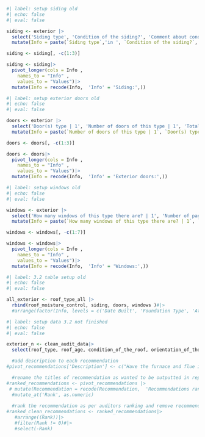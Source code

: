 ```r
#| label: setup siding old
#| echo: false
#| eval: false

siding <- exterior |>
  select('Siding type', 'Condition of the siding?', 'Comment about condition of the siding') |>
  mutate(Info = paste(`Siding type`,'in ', `Condition of the siding?`, 'condition .', `Comment about condition of the siding`))#|>

siding <- siding[, -c(1:3)]

siding <- siding|>
  pivot_longer(cols = Info ,
    names_to = "Info" ,
    values_to = "Values")|>
  mutate(Info = recode(Info,  'Info' = 'Siding:',))
```

```r
#| label: setup exterior doors old
#| echo: false
#| eval: false

doors <- exterior |>
  select('Door(s) type | 1', 'Number of doors of this type | 1', 'Total door area of this type | 1') |>
  mutate(Info = paste(`Number of doors of this type | 1`, `Door(s) type | 1`,'door. Totaling ', `Total door area of this type | 1`, 'square feet.'))#|>

doors <- doors[, -c(1:3)]

doors <- doors|>
  pivot_longer(cols = Info ,
    names_to = "Info" ,
    values_to = "Values")|>
  mutate(Info = recode(Info,  'Info' = 'Exterior doors:',))
```

```r
#| label: setup windows old
#| echo: false
#| eval: false

windows <- exterior |>
  select('How many windows of this type there are? | 1', 'Number of panes in windows of this type and material | 1 [single]', 'Number of panes in windows of this type and material | 1 [double]', 'Number of panes in windows of this type and material | 1 [triple]', 'Condition of the windows of this type? | 1', 'More about condition of the windows of this type | 1', 'Total windows areas of this type? | 1') |>
  mutate(Info = paste(`How many windows of this type there are? | 1`, `Number of panes in windows of this type and material | 1 [single]`, `Number of panes in windows of this type and material | 1 [double]`, `Number of panes in windows of this type and material | 1 [triple]`, `Condition of the windows of this type? | 1`, `More about condition of the windows of this type | 1`, `Total windows areas of this type? | 1`))#|>

windows <- windows[, -c(1:7)]

windows <- windows|>
  pivot_longer(cols = Info ,
    names_to = "Info" ,
    values_to = "Values")|>
  mutate(Info = recode(Info,  'Info' = 'Windows:',))
```

```r
#| label: 3.2 table setup old
#| echo: false
#| eval: false

all_exterior <- roof_type_all |>
  rbind(roof_moisture_control, siding, doors, windows )#|>
  #arrange(factor(Info, levels = c('Date Built', 'Foundation Type', 'Attic', 'Number of floors', 'Square footage of conditioned space', 'Volume of conditioned space (cubic feet)','Ambient Carbon Monoxide reading')))
```


```r
#| label: setup data 3.2 not finished
#| echo: false
#| eval: false

exterior_n <- clean_audit_data|>
  select(roof_type, roof_age, condition_of_the_roof, orientation_of_the_primary_roof_faces, comment_about_condition_of_the_roof, existing_moisture_control_strategies, condition_of_moisture_control_strategies, comments_about_existing_moisture_control_strategies, siding_type, condition_of_the_siding, comment_about_condition_of_the_siding, door_s_type_2_insulated, door_s_type_2_hollow, door_s_type_2_glass_door, condition_fit_of_the_doors_of_this_type_2, number_of_doors_of_this_type_2, total_door_area_of_this_type_2_174, door_s_type_1_insulated, door_s_type_1_hollow, door_s_type_1_glass_door, condition_fit_of_the_doors_of_this_type_1, number_of_doors_of_this_type_1, total_door_area_of_this_type_1, door_s_type_3_insulated, door_s_type_3_hollow, door_s_type_3_glass_door, condition_fit_of_the_doors_of_this_type_3, number_of_doors_of_this_type_3, total_door_area_of_this_type_3_178, how_many_windows_of_this_type_there_are_1, how_many_windows_of_this_type_there_are_2, how_many_windows_of_this_type_there_are_3, how_many_windows_of_this_type_there_are_4, how_many_windows_of_this_type_there_are_5) #'How many windows of this type there are? | 1', 'Number of panes in windows of this type and material | 1 [single]', 'Number of panes in windows of this type and material | 1 [double]', 'Number of panes in windows of this type and material | 1 [triple]', 'Condition of the windows of this type? | 1', 'More about condition of the windows of this type | 1', 'Total windows areas of this type? | 1'

```

```r

  #add description to each recommendation
#pivot_recommendations['Description'] <- c("Have the furnace and flue inspected and adjusted by a licensed professional. This should be available from your oil or propane delivery company.","Install high-efficiency shower heads to reduce the amount of water and energy to heat the water used when showering.","Switch your light bulbs to LED light bulbs. LEDs use 80% less energy than incandescent light bulbs which can significantly reduce your electricity bill. We provide free LED light bulbs, contact us for some if we did not give you any during the audit.","Window-Dressers insulating window inserts help air-seal windows and reduce heat loss and gain. There will be a Window-Dresser community build on Great Cranberry Island from November 8th through 14th. Sign up at https://windowdressers.org/sign-up-for-inserts/ There will be a Window Dressers build in Eastport from November 18th through 25th. Contact Pete to sign up: 207-214-4751 or EastportMEEnergy@gmail.com","Replace your refrigerator with a new, EnergyStar certified fridge. Look at the Energy Guide label to compare the energy use of new refrigerators.","Replace your freezer with a new, EnergyStar certified freezer. Look at the Energy Guide label to compare the energy use of new freezers.","Induction cooking appliances are more efficient and safer than electric or gas ones. There is no risk of carbon monoxide or other harmful combustion gases, and the surface doesn't heat up without a pot or pan on it.","Install a heat pump water heater to provide your hot water for cooking and bathing. This is the most efficient way to heat water and will save hundreds of dollars a year compared to electric resistance, heating oil or propane hot water. It will also help to dehumidify while it's running. If your current water heater burns oil or propane, this will also remove a source of combustion gases from your home.","Install gutters and downspouts that divert water at least six feet away from the foundation and to where the ground slopes away from the house.","Bathroom exhaust fans should be rated for at least 80 cubic feet per minute (CFM) if there is a shower. We recommend Panasonic WhisperQuiet or similar fans that don’t create excess noise.","We recommend a kitchen exhaust fan to remove harmful combustion gases from your home, which should be rated for at least 100 cubic feet per minute (CFM). A fan can also help with moisture concerns.","Install a vapor barrier on the basement floor to stop moisture from entering the basement and house.","Install spray foam on the basement/crawlspace walls to prevent moisture infiltration and reduce heat loss.","Air seal the attic and insulate it to at least R-60 (18” of loose-fill cellulose insulation).","Insulate the wall stud cavities with dense packed, blown-in cellulose insulation.","Add a continuous layer of insulation and potentially replace the air and moisture barrier once it becomes time to replace the siding.","Replace your existing electrical panel to increase the capacity to 200 amps (and address potential safety hazards).","Install air source heat pumps and whole-house surge protection.","An electric vehicle will eliminate your gas costs and reduce fossil fuel dependence. A 2020 study by Consumer Reports found that lifetime ownership costs were significantly lower for EVs, saving between $6,000 - $10,000 over their lifetimes.","Rooftop solar can supply most or all of your home electrical demands. Contact a solar company for pricing and details specific to your home.", "TYPE HERE (Other 1)", "Insulate both hot and cold water pipes that are uninsulated in the basement/crawlspace. This will save energy and prevent condensation.", "Upgrade your electrical panel to add whole-house surge protection.", "We recommend sealing air leaks and weatherstripping exterior doors.", "TYPE HERE (Other 2)", "TYPE HERE (Other 3)")

  #rename the titles of recommendation as wanted to be outputted in report
#ranked_recommendations <- pivot_recommendations |>
 # mutate(Recommendation = recode(Recommendation,  'Recommendations ranking [Furnace/Boiler Tune-up]' = 'Furnace/Boiler Tune-up', 'Recommendations ranking [High Efficiency Showerhead(s)]' = 'High-efficiency Shower Head(s)', 'Recommendations ranking [LEDs]' = 'LEDs', 'Recommendations ranking [Window-Dressers]' = 'Window Dressers', 'Recommendations ranking [Refrigerator]' = 'Refrigerator', 'Recommendations ranking [Freezer]' = 'Freezer', 'Recommendations ranking [Induction Stove/Oven]' = 'Induction Stove/Oven', 'Recommendations ranking [Heat Pump Water Heater]' = 'Heat Pump Water Heater', 'Recommendations ranking [Gutters]' = 'Gutters', 'Recommendations ranking [Bathroom Exhaust Fan(s)]' = 'Bathroom Exhaust Fan(s)', 'Recommendations ranking [Kitchen Exhaust Fan]' = 'Kitchen Exhaust Fan', 'Recommendations ranking [Vapor Barrier]' = 'Vapor Barrier', 'Recommendations ranking [Spray Foam Basement/Crawlspace Walls]' = 'Spray Foam Basement/Crawlspace Walls', 'Recommendations ranking [Attic Insulation and Air Sealing]' = 'Attic Insulation and Air Sealing', 'Recommendations ranking [Blown-in Cellulose Wall Insulation]' = 'Blown-in Cellulose Wall Insulation','Recommendations ranking [Continuous Exterior Wall Insulation]' = 'Continuous Exterior Wall Insulation', 'Recommendations ranking [Electrical Panel Upgrade]' = 'Electrical Panel Upgrade', 'Recommendations ranking [Air Source Heat Pump]'= 'Air Source Heat Pump', 'Recommendations ranking [EV and Charger]' = 'EV+Charger', 'Recommendations ranking [Solar]' = 'Solar', 'Recommendations ranking [Other 1]' = 'Other 1', 'Recommendations ranking [Other 2]' = 'Other 2','Recommendations ranking [Other 3]' = 'Other 3','Recommendations ranking [Pipe Insulation]' = 'Pipe Insulation', 'Recommendations ranking [Whole-House Surge Protection]' = 'Whole-House Surge Protection', 'Recommendations ranking [Misc. Air Sealing]' = 'Misc. Air Sealing')) |>
  #mutate_at('Rank', as.numeric)
    
  #rank the recommendation as per auditors ranking and remove recommendations that are not rerecorded/applicable
#ranked_clean_recommendations <- ranked_recommendations|>
   #arrange((Rank))|>
   #filter(Rank != 0)#|>
   #select(-Rank)
```

